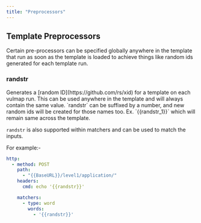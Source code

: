 ```yaml
---
title: "Preprocessors"
---
```


## Template **Preprocessors**

Certain pre-processors can be specified globally anywhere in the template that run as soon as the template is loaded to achieve things like random ids generated for each template run.


### randstr

<Note>
Generates a [random ID](https://github.com/rs/xid) for a template on each vulmap run. This can be used anywhere in the template and will always contain the same value. `randstr` can be suffixed by a number, and new random ids will be created for those names too. Ex. `{{randstr_1}}` which 	will remain same across the template.

`randstr` is also supported within matchers and can be used to match the inputs.
</Note>

For example:-

```yaml
http:
  - method: POST
    path:
      - "{{BaseURL}}/level1/application/"
    headers:
      cmd: echo '{{randstr}}'

    matchers:
      - type: word
        words:
          - '{{randstr}}'
```